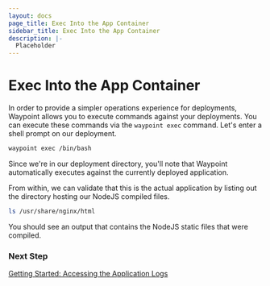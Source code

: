 ```yaml
---
layout: docs
page_title: Exec Into the App Container
sidebar_title: Exec Into the App Container
description: |-
  Placeholder
---
```


# Exec Into the App Container

In order to provide a simpler operations experience for deployments, Waypoint allows you to execute commands against your deployments.
You can execute these commands via the `waypoint exec` command. Let's enter a shell prompt on our deployment.

```bash
waypoint exec /bin/bash
```

Since we're in our deployment directory, you'll note that Waypoint automatically executes against the currently deployed application.

From within, we can validate that this is the actual application by listing out the directory hosting our NodeJS compiled files.

```bash
ls /usr/share/nginx/html
```

You should see an output that contains the NodeJS static files that were compiled.

### Next Step

[Getting Started: Accessing the Application Logs](/docs/getting-started/k8s-example-app/logging-app)
